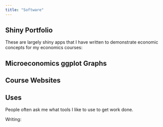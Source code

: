 ```yaml
---
title: "Software"
---
```


## Shiny Portfolio

These are largely shiny apps that I have written to demonstrate economic concepts for my economics courses:

## Microeconomics ggplot Graphs

## Course Websites

## Uses

People often ask me what tools I like to use to get work done.

Writing:

